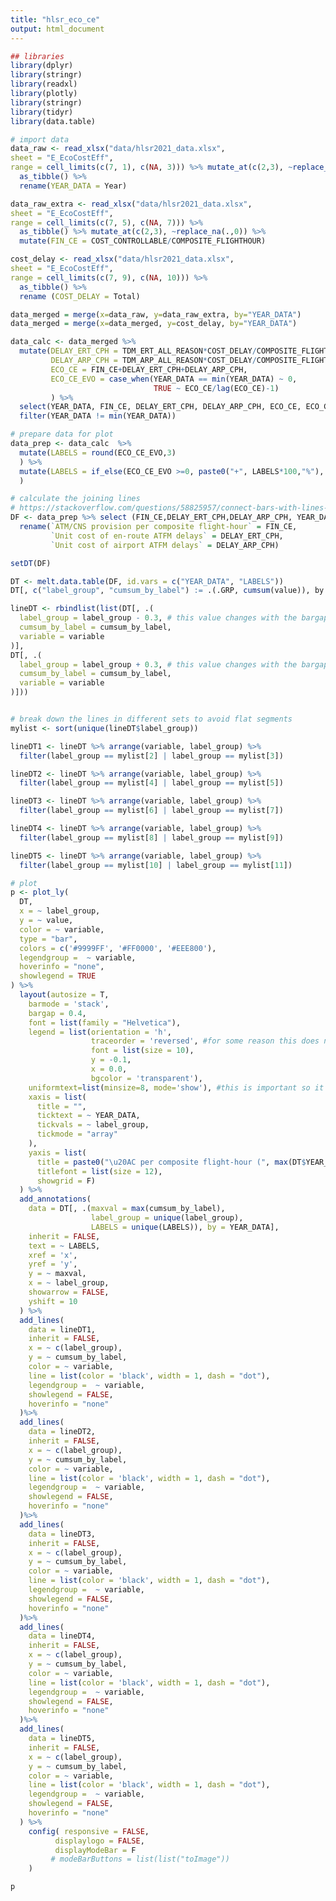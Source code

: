 ```yaml
---
title: "hlsr_eco_ce"
output: html_document
---
```


```r
## libraries
library(dplyr)
library(stringr)
library(readxl)
library(plotly)
library(stringr)
library(tidyr)
library(data.table)
```

```r
# import data
data_raw <- read_xlsx("data/hlsr2021_data.xlsx",
sheet = "E_EcoCostEff",
range = cell_limits(c(7, 1), c(NA, 3))) %>% mutate_at(c(2,3), ~replace_na(.,0)) %>% 
  as_tibble() %>% 
  rename(YEAR_DATA = Year)

data_raw_extra <- read_xlsx("data/hlsr2021_data.xlsx",
sheet = "E_EcoCostEff",
range = cell_limits(c(7, 5), c(NA, 7))) %>%
  as_tibble() %>% mutate_at(c(2,3), ~replace_na(.,0)) %>% 
  mutate(FIN_CE = COST_CONTROLLABLE/COMPOSITE_FLIGHTHOUR) 

cost_delay <- read_xlsx("data/hlsr2021_data.xlsx",
sheet = "E_EcoCostEff",
range = cell_limits(c(7, 9), c(NA, 10))) %>%
  as_tibble() %>% 
  rename (COST_DELAY = Total)

data_merged = merge(x=data_raw, y=data_raw_extra, by="YEAR_DATA")
data_merged = merge(x=data_merged, y=cost_delay, by="YEAR_DATA")

data_calc <- data_merged %>% 
  mutate(DELAY_ERT_CPH = TDM_ERT_ALL_REASON*COST_DELAY/COMPOSITE_FLIGHTHOUR,
         DELAY_ARP_CPH = TDM_ARP_ALL_REASON*COST_DELAY/COMPOSITE_FLIGHTHOUR,
         ECO_CE = FIN_CE+DELAY_ERT_CPH+DELAY_ARP_CPH,
         ECO_CE_EVO = case_when(YEAR_DATA == min(YEAR_DATA) ~ 0,
                                TRUE ~ ECO_CE/lag(ECO_CE)-1)
         ) %>% 
  select(YEAR_DATA, FIN_CE, DELAY_ERT_CPH, DELAY_ARP_CPH, ECO_CE, ECO_CE_EVO)  %>% 
  filter(YEAR_DATA != min(YEAR_DATA))

# prepare data for plot
data_prep <- data_calc  %>% 
  mutate(LABELS = round(ECO_CE_EVO,3)
  ) %>% 
  mutate(LABELS = if_else(ECO_CE_EVO >=0, paste0("+", LABELS*100,"%"), paste0(LABELS*100,"%"))
  ) 

# calculate the joining lines
# https://stackoverflow.com/questions/58825957/connect-bars-with-lines-in-r-plotly
DF <- data_prep %>% select (FIN_CE,DELAY_ERT_CPH,DELAY_ARP_CPH, YEAR_DATA, LABELS) %>% 
  rename(`ATM/CNS provision per composite flight-hour` = FIN_CE,
         `Unit cost of en-route ATFM delays` = DELAY_ERT_CPH,
         `Unit cost of airport ATFM delays` = DELAY_ARP_CPH)

setDT(DF)

DT <- melt.data.table(DF, id.vars = c("YEAR_DATA", "LABELS"))
DT[, c("label_group", "cumsum_by_label") := .(.GRP, cumsum(value)), by = YEAR_DATA]

lineDT <- rbindlist(list(DT[, .(
  label_group = label_group - 0.3, # this value changes with the bargap
  cumsum_by_label = cumsum_by_label,
  variable = variable
)],
DT[, .(
  label_group = label_group + 0.3, # this value changes with the bargap
  cumsum_by_label = cumsum_by_label,
  variable = variable
)]))


# break down the lines in different sets to avoid flat segments
mylist <- sort(unique(lineDT$label_group))

lineDT1 <- lineDT %>% arrange(variable, label_group) %>%
  filter(label_group == mylist[2] | label_group == mylist[3])

lineDT2 <- lineDT %>% arrange(variable, label_group) %>%
  filter(label_group == mylist[4] | label_group == mylist[5])

lineDT3 <- lineDT %>% arrange(variable, label_group) %>%
  filter(label_group == mylist[6] | label_group == mylist[7])

lineDT4 <- lineDT %>% arrange(variable, label_group) %>%
  filter(label_group == mylist[8] | label_group == mylist[9])

lineDT5 <- lineDT %>% arrange(variable, label_group) %>%
  filter(label_group == mylist[10] | label_group == mylist[11])

# plot
p <- plot_ly(
  DT,
  x = ~ label_group,
  y = ~ value,
  color = ~ variable,
  type = "bar",
  colors = c('#9999FF', '#FF0000', '#EEE800'),
  legendgroup =  ~ variable,
  hoverinfo = "none",
  showlegend = TRUE
) %>%
  layout(autosize = T, 
    barmode = 'stack',
    bargap = 0.4,
    font = list(family = "Helvetica"),
    legend = list(orientation = 'h',
                  traceorder = 'reversed', #for some reason this does not work
                  font = list(size = 10),
                  y = -0.1,
                  x = 0.0,
                  bgcolor = 'transparent'),
    uniformtext=list(minsize=8, mode='show'), #this is important so it does not autofit fonts
    xaxis = list(
      title = "",
      ticktext = ~ YEAR_DATA,
      tickvals = ~ label_group,
      tickmode = "array"
    ),
    yaxis = list(
      title = paste0("\u20AC per composite flight-hour (", max(DT$YEAR_DATA)," prices)"),
      titlefont = list(size = 12),
      showgrid = F)
  ) %>%
  add_annotations(
    data = DT[, .(maxval = max(cumsum_by_label),
                  label_group = unique(label_group),
                  LABELS = unique(LABELS)), by = YEAR_DATA],
    inherit = FALSE,
    text = ~ LABELS,
    xref = 'x',
    yref = 'y',
    y = ~ maxval,
    x = ~ label_group,
    showarrow = FALSE,
    yshift = 10
  ) %>%
  add_lines(
    data = lineDT1,
    inherit = FALSE,
    x = ~ c(label_group),
    y = ~ cumsum_by_label,
    color = ~ variable,
    line = list(color = 'black', width = 1, dash = "dot"),
    legendgroup =  ~ variable,
    showlegend = FALSE,
    hoverinfo = "none"
  )%>%
  add_lines(
    data = lineDT2,
    inherit = FALSE,
    x = ~ c(label_group),
    y = ~ cumsum_by_label,
    color = ~ variable,
    line = list(color = 'black', width = 1, dash = "dot"),
    legendgroup =  ~ variable,
    showlegend = FALSE,
    hoverinfo = "none"
  )%>%
  add_lines(
    data = lineDT3,
    inherit = FALSE,
    x = ~ c(label_group),
    y = ~ cumsum_by_label,
    color = ~ variable,
    line = list(color = 'black', width = 1, dash = "dot"),
    legendgroup =  ~ variable,
    showlegend = FALSE,
    hoverinfo = "none"
  )%>%
  add_lines(
    data = lineDT4,
    inherit = FALSE,
    x = ~ c(label_group),
    y = ~ cumsum_by_label,
    color = ~ variable,
    line = list(color = 'black', width = 1, dash = "dot"),
    legendgroup =  ~ variable,
    showlegend = FALSE,
    hoverinfo = "none"
  )%>%
  add_lines(
    data = lineDT5,
    inherit = FALSE,
    x = ~ c(label_group),
    y = ~ cumsum_by_label,
    color = ~ variable,
    line = list(color = 'black', width = 1, dash = "dot"),
    legendgroup =  ~ variable,
    showlegend = FALSE,
    hoverinfo = "none"
  ) %>% 
    config( responsive = FALSE,
          displaylogo = FALSE,
          displayModeBar = F
         # modeBarButtons = list(list("toImage"))
    )

```


```r
p
```
